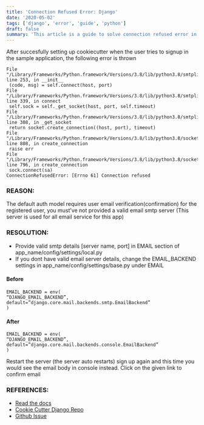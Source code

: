 ```yaml
---
title: 'Connection Refused Error: Django'
date: '2020-05-02'
tags: ['django', 'error', 'guide', 'python']
draft: false
summary: 'This article is a guide to solve connection refused error in Django if you are using cookiecutter-django.'
---
```


After succesfully setting up cookiecutter when the user tries to signup in the sample application, the following error is thrown

```
File "/Library/Frameworks/Python.framework/Versions/3.8/lib/python3.8/smtplib.py", line 253, in __init__
 (code, msg) = self.connect(host, port)
File "/Library/Frameworks/Python.framework/Versions/3.8/lib/python3.8/smtplib.py", line 339, in connect
 self.sock = self._get_socket(host, port, self.timeout)
File "/Library/Frameworks/Python.framework/Versions/3.8/lib/python3.8/smtplib.py", line 308, in _get_socket
 return socket.create_connection((host, port), timeout)
File "/Library/Frameworks/Python.framework/Versions/3.8/lib/python3.8/socket.py", line 808, in create_connection
 raise err
File "/Library/Frameworks/Python.framework/Versions/3.8/lib/python3.8/socket.py", line 796, in create_connection
 sock.connect(sa)
ConnectionRefusedError: [Errno 61] Connection refused
```

### REASON:

The default auth model requires user email verification(confirmation) for the registered user, you must’ve not provided a valid email smtp server (This server is used for all email service for this app)

### RESOLUTION:

- Provide valid smtp details [server name, port] in EMAIL section of app_name/config/settings/local.py
- If you dont have valid email server details, change the EMAIL_BACKEND settings in app_name/config/settings/base.py under EMAIL

#### Before

```
EMAIL_BACKEND = env(
“DJANGO_EMAIL_BACKEND”, default=”django.core.mail.backends.smtp.EmailBackend”
)
```

#### After

```
EMAIL_BACKEND = env(
“DJANGO_EMAIL_BACKEND”, default=”django.core.mail.backends.console.EmailBackend”
)
```

Restart the server (the server auto restarts) sign up again and this time you would see the email body in console instead. Click on the given link to confirm email

### REFERENCES:

- [Read the docs](https://cookiecutter-django.readthedocs.io/en/latest/index.html)
- [Cookie Cutter Django Repo](https://github.com/pydanny/cookiecutter-django)
- [Github Issue](https://github.com/pydanny/cookiecutter-django/issues/323)
